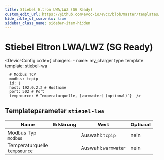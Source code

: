 ```yaml
---
title: Stiebel Eltron LWA/LWZ (SG Ready)
custom_edit_url: https://github.com/evcc-io/evcc/blob/master/templates/definition/charger/stiebel-lwa.yaml
hide_table_of_contents: true
sidebar_class_name: sidebar-item-hidden
---
```



# Stiebel Eltron LWA/LWZ (SG Ready)

<div className="device-detail-container">
  <div className="device-detail-content">
    <DeviceFeatures features="" />

<DeviceConfig code={`chargers:
    - name: my_charger
      type: template
      template: stiebel-lwa
      
      # Modbus TCP
      modbus: tcpip
      id: 1
      host: 192.0.2.2 # Hostname
      port: 502 # Port
      tempsource: # Temperaturquelle, [warmwater] (optional)`}  />
  </div>
  <div className="device-detail-icon">
    <evcc-icon
      type="charger"
      name="stiebel-eltron-lwa-lwz-sg-ready"
      size="400px"
      alt="Stiebel Eltron LWA/LWZ (SG Ready)"
      className="device-detail-icon-img"
    ></evcc-icon>
  </div>
</div>

## Templateparameter `stiebel-lwa`

| Name | Erklärung | Wert | Optional |
|-----------|-----------|------|----------|
| Modbus Typ<br/>`modbus` |  | Auswahl: `tcpip` | nein |
| Temperaturquelle<br/>`tempsource` |  | Auswahl: `warmwater` | nein |

